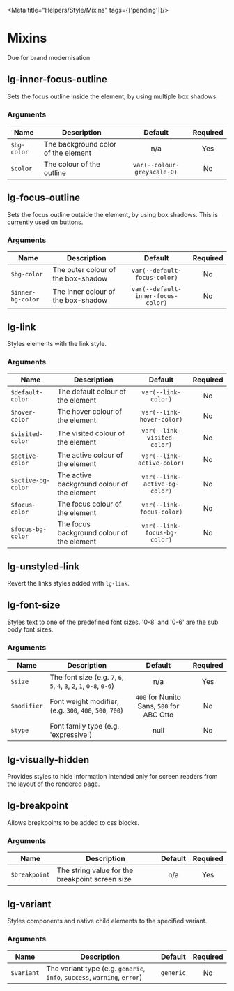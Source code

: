 
<Meta title="Helpers/Style/Mixins" tags={['pending']}/>

# Mixins

<CustomBadge text="Pending" /> <span class="small-text">Due for brand modernisation</span>

## lg-inner-focus-outline

Sets the focus outline inside the element, by using multiple box shadows.

### Arguments

| Name        | Description                         |           Default           | Required |
| ----------- | ----------------------------------- | :-------------------------: | :------: |
| `$bg-color` | The background color of the element |             n/a             |   Yes    |
| `$color`    | The colour of the outline           | `var(--colour-greyscale-0)` |    No    |

## lg-focus-outline

Sets the focus outline outside the element, by using box shadows. This is currently used on buttons.

### Arguments

| Name              | Description                        |              Default               | Required |
| ----------------- | ---------------------------------- | :--------------------------------: | :------: |
| `$bg-color`       | The outer colour of the box-shadow |    `var(--default-focus-color)`    |    No    |
| `$inner-bg-color` | The inner colour of the box-shadow | `var(--default-inner-focus-color)` |    No    |

## lg-link

Styles elements with the link style.

### Arguments

| Name               | Description                                 |            Default            | Required |
| ------------------ | ------------------------------------------- | :---------------------------: | :------: |
| `$default-color`   | The default colour of the element           |      `var(--link-color)`      |    No    |
| `$hover-color`     | The hover colour of the element             |   `var(--link-hover-color)`   |    No    |
| `$visited-color`   | The visited colour of the element           |  `var(--link-visited-color)`  |    No    |
| `$active-color`    | The active colour of the element            |  `var(--link-active-color)`   |    No    |
| `$active-bg-color` | The active background colour of the element | `var(--link-active-bg-color)` |    No    |
| `$focus-color`     | The focus colour of the element             |   `var(--link-focus-color)`   |    No    |
| `$focus-bg-color`  | The focus background colour of the element  | `var(--link-focus-bg-color)`  |    No    |

## lg-unstyled-link

Revert the links styles added with `lg-link`.

## lg-font-size

Styles text to one of the predefined font sizes. '0-8' and '0-6' are the sub body font sizes.

### Arguments

| Name        | Description                                                          |                  Default                  | Required |
| ----------- | -------------------------------------------------------------------- | :---------------------------------------: | :------: |
| `$size`     | The font size (e.g. `7`, `6`, `5`, `4`, `3`, `2`, `1`, `0-8`, `0-6`) |                    n/a                    |   Yes    |
| `$modifier` | Font weight modifier, (e.g. `300`, `400`, `500`, `700`)              | `400` for Nunito Sans, `500` for ABC Otto |    No    |
| `$type`     | Font family type (e.g. 'expressive')                                 |                   null                    |    No    |

## lg-visually-hidden

Provides styles to hide information intended only for screen readers from the layout of the rendered page.

## lg-breakpoint

Allows breakpoints to be added to css blocks.

### Arguments

| Name          | Description                                     | Default | Required |
| ------------- | ----------------------------------------------- | :-----: | :------: |
| `$breakpoint` | The string value for the breakpoint screen size |   n/a   |   Yes    |

## lg-variant

Styles components and native child elements to the specified variant.

### Arguments

| Name       | Description                                                              |  Default  | Required |
| ---------- | ------------------------------------------------------------------------ | :-------: | :------: |
| `$variant` | The variant type (e.g. `generic`, `info`, `success`, `warning`, `error`) | `generic` |    No    |

